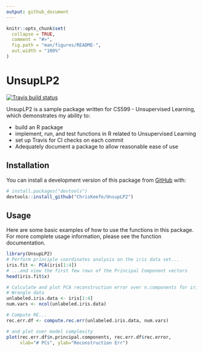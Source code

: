 ```yaml
---
output: github_document
---
```


<!-- README.md is generated from README.Rmd. Please edit that file -->

```r
knitr::opts_chunk$set(
  collapse = TRUE,
  comment = "#>",
  fig.path = "man/figures/README-",
  out.width = "100%"
)
```

# UnsupLP2

<!-- badges: start -->
[![Travis build status](https://travis-ci.com/ChrisKeefe/UnsupLP2.svg?branch=master)](https://travis-ci.com/ChrisKeefe/UnsupLP2)
<!-- badges: end -->

UnsupLP2 is a sample package written for CS599 - Unsupervised Learning, which demonstrates my ability to:

- build an R package
- implement, run, and test functions in R related to Unsupervised Learning
- set up Travis for CI checks on each commit
- Adequately document a package to allow reasonable ease of use

## Installation

You can install a development version of this package from [GitHub](https://github.com/ChrisKeefe/UnsupLP2) with:

``` r
# install.packages("devtools")
devtools::install_github("ChrisKeefe/UnsupLP2")
```
## Usage

Here are some basic examples of how to use the functions in this package. For more complete usage information, please see the function documentation.
```r
library(UnsupLP2)
# Perform principle coordinates analysis on the iris data set...
iris.fit <- PCA(iris[1:4])
# ...and view the first few rows of the Principal Component vectors
head(iris.fit$x)

# Calculate and plot PCA reconstruction error over n.components for iris data
# Wrangle data
unlabeled.iris.data <- iris[1:4]
num.vars <- ncol(unlabeled.iris.data)

# Compute RE...
rec.err.df <- compute.rec.err(unlabeled.iris.data, num.vars)

# and plot over model complexity
plot(rec.err.df$n.principal.components, rec.err.df$rec.error,
     xlab="# PCs", ylab="Reconstruction Err")
```
